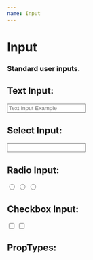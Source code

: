 ```yaml
---
name: Input
---
```




# Input
### Standard user inputs.

## Text Input:
<Playground>
	<Input type="text" label="Text Input" placeholder="Text Input Example" />
</Playground>

## Select Input:

<Playground>
	<Input type="select" label="Select Example" options={{A:'Option #1', B:'Option #2', C:'Option #3'}} />
</Playground>

## Radio Input:

<Playground>
	<Input type="radio" label="Radio Button 1 Long Label With Multiple Lines of Text" id="radio-button-id-1" name="radio-button-name" />
	<Input type="radio" label="Radio Button 2" id="radio-button-id-2" name="radio-button-name" />
	<Input type="radio" label="Radio Button 3" id="radio-button-id-3" name="radio-button-name" />
</Playground>

## Checkbox Input:

<Playground>
	<Input type="checkbox" label="Checkbox 1" id="checkbox-id-1" name="cahckbox-name" />
	<Input type="checkbox" label="Checkbox 2 Long Label With Multiple Lines of Text" id="checkbox-id-2" name="cahckbox-name" />
</Playground>

## PropTypes:

<PropsTable of={Input} />
